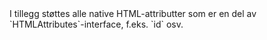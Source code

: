 
<Meta title="Design system/GlobalMessage/Docs" component={GlobalMessage} />

<ArgsTable story={PRIMARY_STORY} />
I tillegg støttes alle native HTML-attributter som er en del av `HTMLAttributes<HTMLDivElement>`-interface, f.eks. `id` osv.

